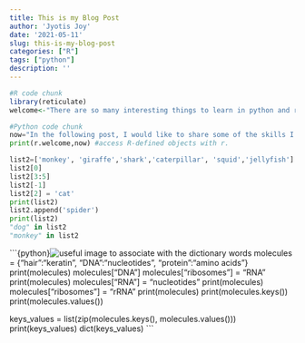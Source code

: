 ```yaml
---
title: This is my Blog Post
author: 'Jyotis Joy'
date: '2021-05-11'
slug: this-is-my-blog-post
categories: ["R"]
tags: ["python"]
description: ''
---
```

```R
#R code chunk
library(reticulate)
welcome<-"There are so many interesting things to learn in python and r studio! "
```

```python
#Python code chunk
now="In the following post, I would like to share some of the skills I have been working on."
print(r.welcome,now) #access R-defined objects with r. 
```

```python

list2=['monkey', 'giraffe','shark','caterpillar', 'squid','jellyfish']
list2[0]
list2[3:5]
list2[-1]
list2[2] = 'cat'
print(list2)
list2.append('spider')
print(list2)
"dog" in list2
"monkey" in list2

```

```{python}![useful image to associate with the dictionary words](/post/2021-05-11-this-is-my-blog-post_files/proj3.jpeg)
molecules = {"hair":"keratin", "DNA":"nucleotides", "protein":"amino acids"}
print(molecules)
molecules["DNA"]
molecules["ribosomes"] = "RNA" 
print(molecules)
molecules["RNA"] = "nucleotides"
print(molecules)
molecules["ribosomes"] = "rRNA"
print(molecules)
print(molecules.keys())
print(molecules.values())

keys_values = list(zip(molecules.keys(), molecules.values()))
print(keys_values)
dict(keys_values)
```
